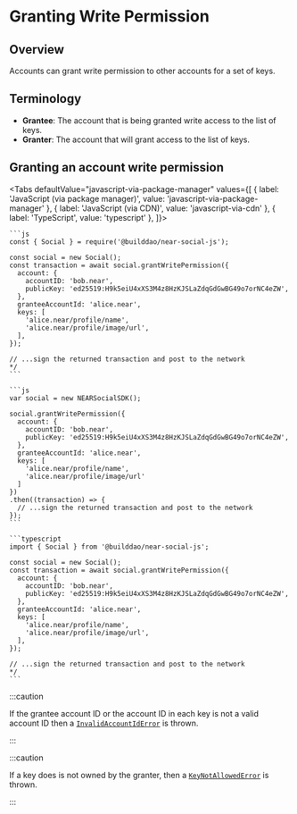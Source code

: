 
# Granting Write Permission

<TOCInline
  maxHeadingLevel={4}
  toc={toc}
/>

## Overview

Accounts can grant write permission to other accounts for a set of keys.

## Terminology

* **Grantee**: The account that is being granted write access to the list of keys.
* **Granter**: The account that will grant access to the list of keys.

## Granting an account write permission

<Tabs
  defaultValue="javascript-via-package-manager"
  values={[
    { label: 'JavaScript (via package manager)', value: 'javascript-via-package-manager' },
    { label: 'JavaScript (via CDN)', value: 'javascript-via-cdn' },
    { label: 'TypeScript', value: 'typescript' },
  ]}>
  <TabItem value="javascript-via-package-manager">

    ```js
    const { Social } = require('@builddao/near-social-js');

    const social = new Social();
    const transaction = await social.grantWritePermission({
      account: {
        accountID: 'bob.near',
        publicKey: 'ed25519:H9k5eiU4xXS3M4z8HzKJSLaZdqGdGwBG49o7orNC4eZW',
      },
      granteeAccountId: 'alice.near',
      keys: [
        'alice.near/profile/name',
        'alice.near/profile/image/url',
      ],
    });

    // ...sign the returned transaction and post to the network
    */
    ```

  </TabItem>
  <TabItem value="javascript-via-cdn">

    ```js
    var social = new NEARSocialSDK();

    social.grantWritePermission({
      account: {
        accountID: 'bob.near',
        publicKey: 'ed25519:H9k5eiU4xXS3M4z8HzKJSLaZdqGdGwBG49o7orNC4eZW',
      },
      granteeAccountId: 'alice.near',
      keys: [
        'alice.near/profile/name',
        'alice.near/profile/image/url'
      ]
    })
    .then((transaction) => {
      // ...sign the returned transaction and post to the network
    });
    ```

  </TabItem>
  <TabItem value="typescript">

    ```typescript
    import { Social } from '@builddao/near-social-js';

    const social = new Social();
    const transaction = await social.grantWritePermission({
      account: {
        accountID: 'bob.near',
        publicKey: 'ed25519:H9k5eiU4xXS3M4z8HzKJSLaZdqGdGwBG49o7orNC4eZW',
      },
      granteeAccountId: 'alice.near',
      keys: [
        'alice.near/profile/name',
        'alice.near/profile/image/url',
      ],
    });

    // ...sign the returned transaction and post to the network
    */
    ```

  </TabItem>
</Tabs>

:::caution

If the grantee account ID or the account ID in each key is not a valid account ID then a [`InvalidAccountIdError`](../api-reference/errors#invalidaccountiderror) is thrown.

:::

:::caution

If a key does is not owned by the granter, then a [`KeyNotAllowedError`](../api-reference/errors#keynotallowederror) is thrown.

:::
